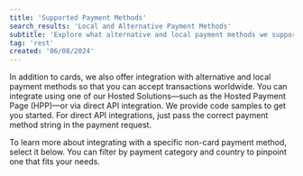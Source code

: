 ```yaml
---
title: 'Supported Payment Methods'
search_results: 'Local and Alternative Payment Methods'
subtitle: 'Explore what alternative and local payment methods we support'
tag: 'rest'
created: '06/08/2024'
---
```

In addition to cards, we also offer integration with alternative and local payment methods so that you can accept transactions worldwide. You can integrate using one of our Hosted Solutions—such as the Hosted Payment Page (HPP)—or via direct API integration. We provide code samples to get you started. For direct API integrations, just pass the correct payment method string in the payment request.

To learn more about integrating with a specific non-card payment method, select it below. You can filter by payment category and country to pinpoint one that fits your needs.

<InfoGrid showFilters="true" />
